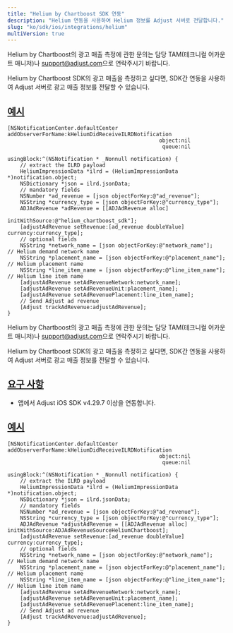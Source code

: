 ```yaml
---
title: "Helium by Chartboost SDK 연동"
description: "Helium 연동을 사용하여 Helium 정보를 Adjust 서버로 전달합니다."
slug: "ko/sdk/ios/integrations/helium"
multiVersion: true
---
```


<SdkVersion version="v5">
<Callout type="note">

Helium by Chartboost의 광고 매출 측정에 관한 문의는 담당 TAM\(테크니컬 어카운트 매니저\)나 [support@adjust.com](mailto:support@adjust.com)으로 연락주시기 바랍니다.

</Callout>

Helium by Chartboost SDK의 광고 매출을 측정하고 싶다면, SDK간 연동을 사용하여 Adjust 서버로 광고 매출 정보를 전달할 수 있습니다.

## [예시](example)

```objc
[NSNotificationCenter.defaultCenter addObserverForName:kHeliumDidReceiveILRDNotification
                                                object:nil
                                                 queue:nil
                                            usingBlock:^(NSNotification * _Nonnull notification) {
    // extract the ILRD payload
    HeliumImpressionData *ilrd = (HeliumImpressionData *)notification.object;
    NSDictionary *json = ilrd.jsonData;
    // mandatory fields
    NSNumber *ad_revenue = [json objectForKey:@"ad_revenue"];
    NSString *currency_type = [json objectForKey:@"currency_type"];
    ADJAdRevenue *adRevenue = [[ADJAdRevenue alloc]
                              initWithSource:@"helium_chartboost_sdk"];
    [adjustAdRevenue setRevenue:[ad_revenue doubleValue] currency:currency_type];
    // optional fields
    NSString *network_name = [json objectForKey:@"network_name"];     // Helium demand network name
    NSString *placement_name = [json objectForKey:@"placement_name"]; // Helium placement name
    NSString *line_item_name = [json objectForKey:@"line_item_name"]; // Helium line item name
    [adjustAdRevenue setAdRevenueNetwork:network_name];
    [adjustAdRevenue setAdRevenueUnit:placement_name];
    [adjustAdRevenue setAdRevenuePlacement:line_item_name];
    // Send Adjust ad revenue
    [Adjust trackAdRevenue:adjustAdRevenue];
}
```

</SdkVersion>
<SdkVersion version="v4">
<Callout type="note">

Helium by Chartboost의 광고 매출 측정에 관한 문의는 담당 TAM\(테크니컬 어카운트 매니저\)나 [support@adjust.com](mailto:support@adjust.com)으로 연락주시기 바랍니다.

</Callout>

Helium by Chartboost SDK의 광고 매출을 측정하고 싶다면, SDK간 연동을 사용하여 Adjust 서버로 광고 매출 정보를 전달할 수 있습니다.

## [요구 사항](requirements)

-  앱에서 Adjust iOS SDK v4\.29\.7 이상을 연동합니다.

## [예시](example)

<Tabs>
<Tab title="Objective-C">

```objc
[NSNotificationCenter.defaultCenter addObserverForName:kHeliumDidReceiveILRDNotification
                                                object:nil
                                                 queue:nil
                                            usingBlock:^(NSNotification * _Nonnull notification) {
    // extract the ILRD payload
    HeliumImpressionData *ilrd = (HeliumImpressionData *)notification.object;
    NSDictionary *json = ilrd.jsonData;
    // mandatory fields
    NSNumber *ad_revenue = [json objectForKey:@"ad_revenue"];
    NSString *currency_type = [json objectForKey:@"currency_type"];
    ADJAdRevenue *adjustAdRevenue = [[ADJAdRevenue alloc] initWithSource:ADJAdRevenueSourceHeliumChartboost];
    [adjustAdRevenue setRevenue:[ad_revenue doubleValue] currency:currency_type];
    // optional fields
    NSString *network_name = [json objectForKey:@"network_name"];     // Helium demand network name
    NSString *placement_name = [json objectForKey:@"placement_name"]; // Helium placement name
    NSString *line_item_name = [json objectForKey:@"line_item_name"]; // Helium line item name
    [adjustAdRevenue setAdRevenueNetwork:network_name];
    [adjustAdRevenue setAdRevenueUnit:placement_name];
    [adjustAdRevenue setAdRevenuePlacement:line_item_name];
    // Send Adjust ad revenue
    [Adjust trackAdRevenue:adjustAdRevenue];
}
```

</Tab>
</Tabs>
</SdkVersion>
